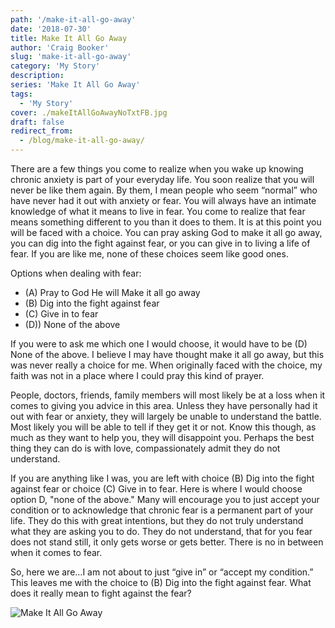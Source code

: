 ```yaml
---
path: '/make-it-all-go-away'
date: '2018-07-30'
title: Make It All Go Away
author: 'Craig Booker'
slug: 'make-it-all-go-away'
category: 'My Story'
description:
series: 'Make It All Go Away'
tags:
  - 'My Story'
cover: ./makeItAllGoAwayNoTxtFB.jpg
draft: false
redirect_from:
  - /blog/make-it-all-go-away/
---
```


There are a few things you come to realize when you wake up knowing chronic anxiety is part of your everyday life. You soon realize that you will never be like them again. By them, I mean people who seem “normal” who have never had it out with anxiety or fear. You will always have an intimate knowledge of what it means to live in fear. You come to realize that fear means something different to you than it does to them. It is at this point you will be faced with a choice. You can pray asking God to make it all go away, you can dig into the fight against fear, or you can give in to living a life of fear. If you are like me, none of these choices seem like good ones.

Options when dealing with fear:<br/>

- (A) Pray to God He will Make it all go away
- (B) Dig into the fight against fear
- (C) Give in to fear
- (D)) None of the above

If you were to ask me which one I would choose, it would have to be (D) None of the above. I believe I may have thought make it all go away, but this was never really a choice for me. When originally faced with the choice, my faith was not in a place where I could pray this kind of prayer.

People, doctors, friends, family members will most likely be at a loss when it comes to giving you advice in this area. Unless they have personally had it out with fear or anxiety, they will largely be unable to understand the battle. Most likely you will be able to tell if they get it or not. Know this though, as much as they want to help you, they will disappoint you. Perhaps the best thing they can do is with love, compassionately admit they do not understand.

If you are anything like I was, you are left with choice (B) Dig into the fight against fear or choice (C) Give in to fear. Here is where I would choose option D, "none of the above." Many will encourage you to just accept your condition or to acknowledge that chronic fear is a permanent part of your life. They do this with great intentions, but they do not truly understand what they are asking you to do. They do not understand, that for you fear does not stand still, it only gets worse or gets better. There is no in between when it comes to fear.

So, here we are…I am not about to just “give in” or “accept my condition.” This leaves me with the choice to (B) Dig into the fight against fear. What does it really mean to fight against the fear?

![Make It All Go Away](./makeItAllGoAwayBlack.jpeg)
